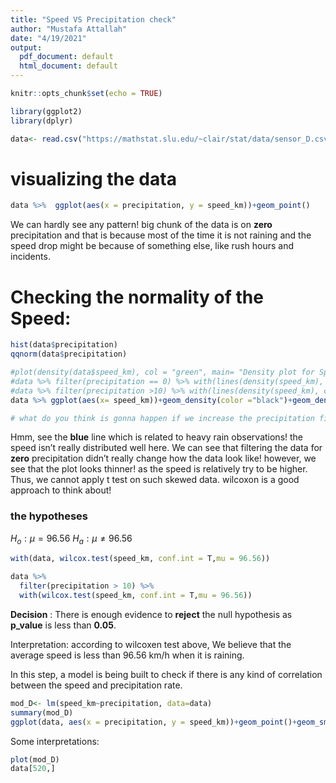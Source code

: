 ```yaml
---
title: "Speed VS Precipitation check"
author: "Mustafa Attallah"
date: "4/19/2021"
output:
  pdf_document: default
  html_document: default
---
```


```r
knitr::opts_chunk$set(echo = TRUE)
```


```r
library(ggplot2)
library(dplyr)
```

```r
data<- read.csv("https://mathstat.slu.edu/~clair/stat/data/sensor_D.csv")
```

# visualizing the data 
```r
data %>%  ggplot(aes(x = precipitation, y = speed_km))+geom_point()
```
We can hardly see any pattern! big chunk of the data is on **zero** precipitation and that is because most of the time it is not raining and the speed drop might be because of something else, like rush hours and incidents. 


# Checking the normality of the Speed:
```r
hist(data$precipitation)
qqnorm(data$precipitation)
```



```r
#plot(density(data$speed_km), col = "green", main= "Density plot for Speed at D", ylim = c(0,0.1))
#data %>% filter(precipitation == 0) %>% with(lines(density(speed_km), col = "red"))
#data %>% filter(precipitation >10) %>% with(lines(density(speed_km), col ="blue"))
data %>% ggplot(aes(x= speed_km))+geom_density(color ="black")+geom_density(aes(color = (precipitation >0)))

# what do you think is gonna happen if we increase the precipitation filter values?
```

Hmm, see the **blue** line which is related to heavy rain observations! the speed isn't really distributed well here. 
We can see that filtering the data for **zero** precipitation didn't really change how the data look like! however, we see that the plot looks thinner! as the speed is relatively try to be higher. Thus, we cannot apply t test on such skewed data. wilcoxon is a good approach to think about!



### the hypotheses
$H_o: \mu = 96.56$
$H_a: \mu \ne 96.56$

```r
with(data, wilcox.test(speed_km, conf.int = T,mu = 96.56))

data %>% 
  filter(precipitation > 10) %>% 
  with(wilcox.test(speed_km, conf.int = T,mu = 96.56))


```

**Decision** : There is enough evidence to **reject** the null hypothesis as **p_value** is less than **0.05**. 

Interpretation: according to wilcoxen test above, We believe that the average speed is less than 96.56 km/h when it is raining. 




In this step, a model is being built to check if there is any kind of correlation between the speed and precipitation rate.

```r
mod_D<- lm(speed_km~precipitation, data=data)
summary(mod_D)
ggplot(data, aes(x = precipitation, y = speed_km))+geom_point()+geom_smooth(method = "lm")
```
Some interpretations:
```r
plot(mod_D)
data[520,]
```


